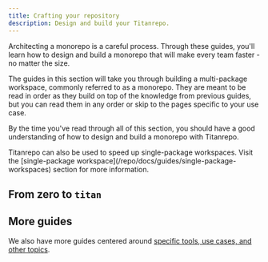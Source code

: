 ```yaml
---
title: Crafting your repository
description: Design and build your Titanrepo.
---
```



Architecting a monorepo is a careful process. Through these guides, you'll learn how to design and build a monorepo that will make every team faster - no matter the size.

The guides in this section will take you through building a multi-package workspace, commonly referred to as a monorepo. They are meant to be read in order as they build on top of the knowledge from previous guides, but you can read them in any order or skip to the pages specific to your use case.

By the time you've read through all of this section, you should have a good understanding of how to design and build a monorepo with Titanrepo.

<Callout type="info">
  Titanrepo can also be used to speed up single-package workspaces. Visit the
  [single-package workspace](/repo/docs/guides/single-package-workspaces)
  section for more information.
</Callout>

## From zero to `titan`

<Cards>
<Card
    href="/repo/docs/crafting-your-repository/structuring-a-repository"
    title="1. Structuring a repository"
    description="Design the directory structure of your monorepo."
  />

<Card
  href="/repo/docs/crafting-your-repository/managing-dependencies"
  title="2. Managing dependencies"
  description="Using dependencies for sharing code"
/>

<Card
  href="/repo/docs/crafting-your-repository/creating-an-internal-package"
  title="3. Creating an internal package"
  description="Make a package in your repository"
/>

<Card
  href="/repo/docs/crafting-your-repository/configuring-tasks"
  title="4. Configuring tasks"
  description="Design your task patterns"
/>

<Card
  href="/repo/docs/crafting-your-repository/running-tasks"
  title="5. Running tasks"
  description="Run tasks as fast as possible"
/>

<Card
  href="/repo/docs/crafting-your-repository/caching"
  title="6. Caching"
  description="Never do the same work twice"
/>

<Card
  href="/repo/docs/crafting-your-repository/developing-applications"
  title="7. Developing apps"
  description="Run many apps in parallel"
/>

<Card
  href="/repo/docs/crafting-your-repository/using-environment-variables"
  title="8. Using environment variables"
  description="Account for variables in your environment"
/>

<Card
  href="/repo/docs/crafting-your-repository/constructing-ci"
  title="9. Constructing CI"
  description="Ship your applications"
/>

<Card
    href="/repo/docs/crafting-your-repository/upgrading"
    title="10. Upgrading"
    description="Upgrading your Titanrepo version"
  />
</Cards>

## More guides

We also have more guides centered around [specific tools, use cases, and other topics](/repo/docs/guides).
